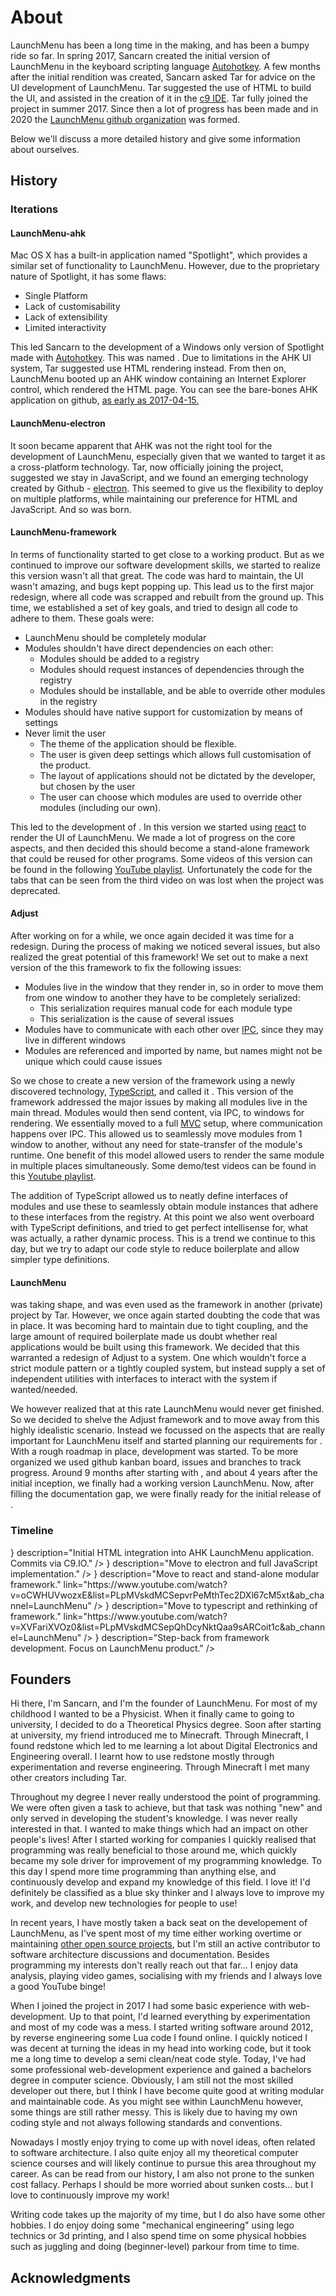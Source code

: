 # About

LaunchMenu has been a long time in the making, and has been a bumpy ride so far. In spring 2017, Sancarn created the initial version of LaunchMenu in the keyboard scripting language [Autohotkey](https://www.autohotkey.com/). A few months after the initial rendition was created, Sancarn asked Tar for advice on the UI development of LaunchMenu. Tar suggested the use of HTML to build the UI, and assisted in the creation of it in the [c9 IDE](https://web.archive.org/web/20170630001836/https://c9.io/). Tar fully joined the project in summer 2017. Since then a lot of progress has been made and in 2020 the [LaunchMenu github organization](https://github.com/LaunchMenu) was formed.

Below we'll discuss a more detailed history and give some information about ourselves.

## History

<LMVersionDefinition
    name="LaunchMenu-ahk"
    version={1}
    date="2017-03-01"
    link="https://github.com/sancarn/LaunchMenu/tree/dd3ee2f902fcd25c17611695d5a5ddab6803b049"
/>
<LMVersionDefinition
    name="LaunchMenu-electron"
    version={2}
    date="2017-04-17"
    link="https://github.com/sancarn/LaunchMenu"
/>
<LMVersionDefinition
    name="LaunchMenu-framework"
    version={3}
    date="2018-07-05"
    link="https://github.com/sancarn/LaunchMenu-Archive_20200609"
/>
<LMVersionDefinition
    name="Adjust"
    version={4}
    date="2019-06-18"
    link="https://github.com/sancarn/Adjust-Archive_20200308"
/>
<LMVersionDefinition
    name="LaunchMenu"
    version={5}
    date="2020-06-09"
    link="https://github.com/LaunchMenu/LaunchMenu"
/>

### Iterations

#### LaunchMenu-ahk

Mac OS X has a built-in application named "Spotlight", which provides a similar set of functionality to LaunchMenu. However, due to the proprietary nature of Spotlight, it has some flaws:

-   Single Platform
-   Lack of customisability
-   Lack of extensibility
-   Limited interactivity

This led Sancarn to the development of a Windows only version of Spotlight made with [Autohotkey](https://www.autohotkey.com/). This was named <LMVersion v={1} />. Due to limitations in the AHK UI system, Tar suggested <LMVersion v={1} /> use HTML rendering instead. From then on, LaunchMenu booted up an AHK window containing an Internet Explorer control, which rendered the HTML page. You can see the bare-bones AHK application on github, [as early as 2017-04-15.](https://github.com/sancarn/LaunchMenu/tree/ee36e4b234227c1ff2ff2e4745f5e4c643c2bd03)

#### LaunchMenu-electron

It soon became apparent that AHK was not the right tool for the development of LaunchMenu, especially given that we wanted to target it as a cross-platform technology. Tar, now officially joining the project, suggested we stay in JavaScript, and we found an emerging technology created by Github - [electron](https://www.electronjs.org/). This seemed to give us the flexibility to deploy on multiple platforms, while maintaining our preference for HTML and JavaScript. And so <LMVersion v={2} /> was born.

#### LaunchMenu-framework

In terms of functionality <LMVersion v={2} /> started to get close to a working product. But as we continued to improve our software development skills, we started to realize this version wasn't all that great. The code was hard to maintain, the UI wasn't amazing, and bugs kept popping up. This lead us to the first major redesign, where all code was scrapped and rebuilt from the ground up. This time, we established a set of key goals, and tried to design all code to adhere to them. These goals were:

-   LaunchMenu should be completely modular
-   Modules shouldn't have direct dependencies on each other:
    -   Modules should be added to a registry
    -   Modules should request instances of dependencies through the registry
    -   Modules should be installable, and be able to override other modules in the registry
-   Modules should have native support for customization by means of settings
-   Never limit the user
    -   The theme of the application should be flexible.
    -   The user is given deep settings which allows full customisation of the product.
    -   The layout of applications should not be dictated by the developer, but chosen by the user
    -   The user can choose which modules are used to override other modules (including our own).

This led to the development of <LMVersion v={3} />. In this version we started using [react](https://reactjs.org/) to render the UI of LaunchMenu. We made a lot of progress on the core aspects, and then decided this should become a stand-alone framework that could be reused for other programs. Some videos of this version can be found in the following [YouTube playlist](https://www.youtube.com/watch?v=oCWHUVwozxE&list=PLpMVskdMCSepvrPeMthTec2DXl67cM5xt&ab_channel=LaunchMenu). Unfortunately the code for the tabs that can be seen from the third video on was lost when the project was deprecated.

<YTPlayer
    video="oCWHUVwozxE"
    playlist="PLpMVskdMCSepvrPeMthTec2DXl67cM5xt"
    aspectRatio="auto"
/>

#### Adjust

After working on <LMVersion v={3} /> for a while, we once again decided it was time for a redesign. During the process of making <LMVersion v={3} /> we noticed several issues, but also realized the great potential of this framework! We set out to make a next version of the this framework to fix the following issues:

-   Modules live in the window that they render in, so in order to move them from one window to another they have to be completely serialized:
    -   This serialization requires manual code for each module type
    -   This serialization is the cause of several issues
-   Modules have to communicate with each other over [IPC](https://en.wikipedia.org/wiki/Inter-process_communication), since they may live in different windows
-   Modules are referenced and imported by name, but names might not be unique which could cause issues

So we chose to create a new version of the framework using a newly discovered technology, [TypeScript](https://www.typescriptlang.org/), and called it <LMVersion v={4} />. This version of the framework addressed the major issues by making all modules live in the main thread. Modules would then send content, via IPC, to windows for rendering. We essentially moved to a full [MVC](https://en.wikipedia.org/wiki/Model%E2%80%93view%E2%80%93controller) setup, where communication happens over IPC.
This allowed us to seamlessly move modules from 1 window to another, without any need for state-transfer of the module's runtime. One benefit of this model allowed users to render the same module in multiple places simultaneously. Some demo/test videos can be found in this [Youtube playlist](https://www.youtube.com/watch?v=XVFariXVOz0&list=PLpMVskdMCSepQhDcyNktQaa9sARCoit1c&ab_channel=LaunchMenu).

<YTPlayer
    video="XVFariXVOz0"
    playlist="PLpMVskdMCSepQhDcyNktQaa9sARCoit1c"
    aspectRatio="auto"
/>

The addition of TypeScript allowed us to neatly define interfaces of modules and use these to seamlessly obtain module instances that adhere to these interfaces from the registry. At this point we also went overboard with TypeScript definitions, and tried to get perfect intellisense for, what was actually, a rather dynamic process. This is a trend we continue to this day, but we try to adapt our code style to reduce boilerplate and allow simpler type definitions.

#### LaunchMenu

<LMVersion v={4} /> was taking shape, and was even used as the framework in another
(private) project by Tar. However, we once again started doubting the code that was
in place. It was becoming hard to maintain due to tight coupling, and the large amount
of required boilerplate made us doubt whether real applications would be built using
this framework. We decided that this warranted a redesign of Adjust to a system.
One which wouldn't force a strict module pattern or a tightly coupled system, but
instead supply a set of independent utilities with interfaces to interact with the
system if wanted/needed.

We however realized that at this rate LaunchMenu would never get finished. So we decided to shelve the Adjust framework and to move away from this highly idealistic scenario. Instead we focussed on the aspects that are really important for LaunchMenu itself and started planning our requirements for <LMVersion v={5}/>. With a rough roadmap in place, development was started. To be more organized we used github kanban board, issues and branches to track progress. Around 9 months after starting with <LMVersion v={5}/>, and about 4 years after the initial inception, we finally had a working version LaunchMenu. Now, after filling the documentation gap, we were finally ready for the initial release of <LMVersion v={5}/>.

### Timeline

<Timeline>
    <TimelineItem
        date="2017-03-01"
        name="LaunchMenu idea and AHK demo"
        description="AHK Version of LaunchMenu."
    />
    <TimelineItem
        date="2017-04-08"
        name={<LMVersion v={1} />}
        description="Initial HTML integration into AHK LaunchMenu application. Commits via C9.IO."
    />
    <TimelineItem
        date="2017-04-17"
        name={<LMVersion v={2} />}
        description="Move to electron and full JavaScript implementation."
    />
    <TimelineItem
        date="2018-07-05"
        name={<LMVersion v={3} />}
        description="Move to react and stand-alone modular framework."
        link="https://www.youtube.com/watch?v=oCWHUVwozxE&list=PLpMVskdMCSepvrPeMthTec2DXl67cM5xt&ab_channel=LaunchMenu"
    />
    <TimelineItem
        date="2019-05-31"
        name="InfoLab release"
        description="Development of LaunchMenu-like system by Sancarn due to lack of actual LaunchMenu system."
        link="https://github.com/sancarn/InfoLab"
    />
    <TimelineItem
        date="2019-06-18"
        name={<LMVersion v={4} />}
        description="Move to typescript and rethinking of framework."
        link="https://www.youtube.com/watch?v=XVFariXVOz0&list=PLpMVskdMCSepQhDcyNktQaa9sARCoit1c&ab_channel=LaunchMenu"
    />
    <TimelineItem
        date="2020-03-08"
        name="Adjust v3"
        description="Start of second rethink of the framework, imminently shelved."
    />
    <TimelineItem
        date="2020-06-09"
        name={<LMVersion v={5} />}
        description="Step-back from framework development. Focus on LaunchMenu product."
    />
    <TimelineItem
        date="2021-02-26"
        name="LaunchMenu documentation"
        description="Documentation of features, applets, history and developer documentation."
    />
    <TimelineItem
        date="2021-06-25"
        name="LaunchMenu initial release"
        description="The initial release of LaunchMenu."
        now
    />
    <TimelineItem separator />
    <TimelineItem
        name="Simple applet development"
        description="Release some more applets that are simple to implement, such as the calculator and some of the remaining core applets."
    />
    <TimelineItem
        name="General LaunchMenu development"
        description="LaunchMenu as a system will continue to be developed with new features such as mnemonics and improved searches."
    />
    <TimelineItem
        name="File system applet development"
        description="The file system applet needs a lot of work and will be in developement for a long time."
    />
    <TimelineItem separator />
    <TimelineItem
        name="LaunchMenu v2/Adjust v3??"
        description="We will most likely end up rewriting things again at some point..."
        last
    />
</Timeline>

<!--
    "2017-04-15 16:25:35Z" https://github.com/sancarn/LaunchMenu
    "2018-07-05 13:04:23Z" https://github.com/sancarn/LaunchMenu-Archive_20200609
    "2019-05-31 12:06:43Z" related - https://github.com/sancarn/InfoLab
    "2019-06-18 12:10:03Z" https://github.com/sancarn/Adjust-Archive_20200308
    "2020-03-08 00:00:00Z" https://github.com/LaunchMenu/Adjust
    "2020-06-09 17:56:56Z" https://github.com/LaunchMenu/LaunchMenu
-->

## Founders

<Collaborator
    name="Sancarn"
    role="founder"
    github="https://github.com/sancarn"
    youtube="https://www.youtube.com/sancarn"
    dateOfBirth="1993"
/>

Hi there, I'm Sancarn, and I'm the founder of LaunchMenu. For most of my childhood I wanted to be a Physicist. When it finally came to going to university, I decided to do a Theoretical Physics degree. Soon after starting at university, my friend introduced me to Minecraft. Through Minecraft, I found redstone which led to me learning a lot about Digital Electronics and Engineering overall. I learnt how to use redstone mostly through experimentation and reverse engineering. Through Minecraft I met many other creators including Tar.

Throughout my degree I never really understood the point of programming. We were often given a task to achieve, but that task was nothing "new" and only served in developing the student's knowledge. I was never really interested in that. I wanted to make things which had an impact on other people's lives! After I started working for companies I quickly realised that programming was really beneficial to those around me, which quickly became my sole driver for improvement of my programming knowledge. To this day I spend more time programming than anything else, and continuously develop and expand my knowledge of this field. I love it! I'd definitely be classified as a blue sky thinker and I always love to improve my work, and develop new technologies for people to use!

In recent years, I have mostly taken a back seat on the developement of LaunchMenu, as I've spent most of my time either working overtime or maintaining [other open source projects](https://github.com/sancarn?tab=overview), but I'm still an active contributor to software architecture discussions and documentation. Besides programming my interests don't really reach out that far... I enjoy data analysis, playing video games, socialising with my friends and I always love a good YouTube binge!

<Collaborator
    name="Tar van Krieken"
    role="cofounder"
    dateOfBirth="1998"
    github="https://github.com/TarVK"
    youtube="https://www.youtube.com/channel/UCg3Z2hCQtPCNWBgXOiukV4w"
    alias="TarVK"
/>

When I joined the project in 2017 I had some basic experience with web-development. Up to that point, I'd learned everything by experimentation and most of my code was a mess. I started writing software around 2012, by reverse engineering some Lua code I found online. I quickly noticed I was decent at turning the ideas in my head into working code, but it took me a long time to develop a semi clean/neat code style. Today, I've had some professional web-development experience and gained a bachelors degree in computer science. Obviously, I am still not the most skilled developer out there, but I think I have become quite good at writing modular and maintainable code. As you might see within LaunchMenu however, some things are still rather messy. This is likely due to having my own coding style and not always following standards and conventions.

Nowadays I mostly enjoy trying to come up with novel ideas, often related to software architecture. I also quite enjoy all my theoretical computer science courses and will likely continue to pursue this area throughout my career. As can be read from our history, I am also not prone to the sunken cost fallacy. Perhaps I should be more worried about sunken costs... but I love to continuously improve my work!

Writing code takes up the majority of my time, but I do also have some other hobbies. I do enjoy doing some "mechanical engineering" using lego technics or 3d printing, and I also spend time on some physical hobbies such as juggling and doing (beginner-level) parkour from time to time.

## Acknowledgments

<Collaborator
    name="Bram Hoven"
    role="code contributor"
    github="https://github.com/bramhoven"
/>

